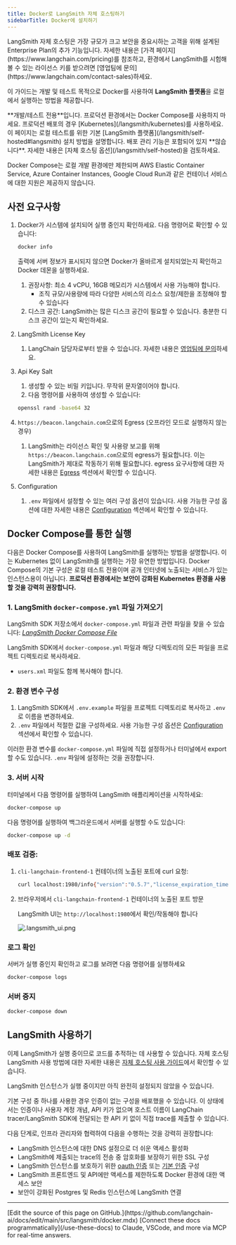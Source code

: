 ```yaml
---
title: Docker로 LangSmith 자체 호스팅하기
sidebarTitle: Docker에 설치하기
---
```


<Info>
LangSmith 자체 호스팅은 가장 규모가 크고 보안을 중요시하는 고객을 위해 설계된 Enterprise Plan의 추가 기능입니다. 자세한 내용은 [가격 페이지](https://www.langchain.com/pricing)를 참조하고, 환경에서 LangSmith를 시험해볼 수 있는 라이선스 키를 받으려면 [영업팀에 문의](https://www.langchain.com/contact-sales)하세요.
</Info>

이 가이드는 개발 및 테스트 목적으로 Docker를 사용하여 **LangSmith 플랫폼**을 로컬에서 실행하는 방법을 제공합니다.

<Warning>
**개발/테스트 전용**입니다. 프로덕션 환경에서는 Docker Compose를 사용하지 마세요. 프로덕션 배포의 경우 [Kubernetes](/langsmith/kubernetes)를 사용하세요.
</Warning>

<Note>
이 페이지는 로컬 테스트를 위한 기본 [LangSmith 플랫폼](/langsmith/self-hosted#langsmith) 설치 방법을 설명합니다. 배포 관리 기능은 포함되어 있지 **않습니다**. 자세한 내용은 [자체 호스팅 옵션](/langsmith/self-hosted)을 검토하세요.
</Note>

Docker Compose는 로컬 개발 환경에만 제한되며 AWS Elastic Container Service, Azure Container Instances, Google Cloud Run과 같은 컨테이너 서비스에 대한 지원은 제공하지 않습니다.

## 사전 요구사항

1. Docker가 시스템에 설치되어 실행 중인지 확인하세요. 다음 명령어로 확인할 수 있습니다:

   ```bash
   docker info
   ```

   출력에 서버 정보가 표시되지 않으면 Docker가 올바르게 설치되었는지 확인하고 Docker 데몬을 실행하세요.

   1. 권장사항: 최소 4 vCPU, 16GB 메모리가 시스템에서 사용 가능해야 합니다.
      * 조직 규모/사용량에 따라 다양한 서비스의 리소스 요청/제한을 조정해야 할 수 있습니다
   2. 디스크 공간: LangSmith는 많은 디스크 공간이 필요할 수 있습니다. 충분한 디스크 공간이 있는지 확인하세요.

2. LangSmith License Key
   1. LangChain 담당자로부터 받을 수 있습니다. 자세한 내용은 [영업팀에 문의](https://www.langchain.com/contact-sales)하세요.

3. Api Key Salt

   1. 생성할 수 있는 비밀 키입니다. 무작위 문자열이어야 합니다.
   2. 다음 명령어를 사용하여 생성할 수 있습니다:

   ```bash
   openssl rand -base64 32
   ```

4. `https://beacon.langchain.com`으로의 Egress (오프라인 모드로 실행하지 않는 경우)
   1. LangSmith는 라이선스 확인 및 사용량 보고를 위해 `https://beacon.langchain.com`으로의 egress가 필요합니다. 이는 LangSmith가 제대로 작동하기 위해 필요합니다. egress 요구사항에 대한 자세한 내용은 [Egress](/langsmith/self-host-egress) 섹션에서 확인할 수 있습니다.

5. Configuration
   1. `.env` 파일에서 설정할 수 있는 여러 구성 옵션이 있습니다. 사용 가능한 구성 옵션에 대한 자세한 내용은 [Configuration](/langsmith/self-host-scale) 섹션에서 확인할 수 있습니다.

## Docker Compose를 통한 실행

다음은 Docker Compose를 사용하여 LangSmith를 실행하는 방법을 설명합니다. 이는 Kubernetes 없이 LangSmith를 실행하는 가장 유연한 방법입니다. Docker Compose의 기본 구성은 로컬 테스트 전용이며 공개 인터넷에 노출되는 서비스가 있는 인스턴스용이 아닙니다. **프로덕션 환경에서는 보안이 강화된 Kubernetes 환경을 사용할 것을 강력히 권장합니다.**

### 1. LangSmith `docker-compose.yml` 파일 가져오기

LangSmith SDK 저장소에서 `docker-compose.yml` 파일과 관련 파일을 찾을 수 있습니다: [*LangSmith Docker Compose File*](https://github.com/langchain-ai/helm/blob/main/charts/langsmith/docker-compose/docker-compose.yaml)

LangSmith SDK에서 `docker-compose.yml` 파일과 해당 디렉토리의 모든 파일을 프로젝트 디렉토리로 복사하세요.

* `users.xml` 파일도 함께 복사해야 합니다.

### 2. 환경 변수 구성

1. LangSmith SDK에서 `.env.example` 파일을 프로젝트 디렉토리로 복사하고 `.env`로 이름을 변경하세요.
2. `.env` 파일에서 적절한 값을 구성하세요. 사용 가능한 구성 옵션은 [Configuration](/langsmith/self-hosted) 섹션에서 확인할 수 있습니다.

이러한 환경 변수를 `docker-compose.yml` 파일에 직접 설정하거나 터미널에서 export할 수도 있습니다. `.env` 파일에 설정하는 것을 권장합니다.

### 3. 서버 시작

터미널에서 다음 명령어를 실행하여 LangSmith 애플리케이션을 시작하세요:

```bash
docker-compose up
```

다음 명령어를 실행하여 백그라운드에서 서버를 실행할 수도 있습니다:

```bash
docker-compose up -d
```

### 배포 검증:

1. `cli-langchain-frontend-1` 컨테이너의 노출된 포트에 curl 요청:

   ```bash
   curl localhost:1980/info{"version":"0.5.7","license_expiration_time":"2033-05-20T20:08:06","batch_ingest_config":{"scale_up_qsize_trigger":1000,"scale_up_nthreads_limit":16,"scale_down_nempty_trigger":4,"size_limit":100,"size_limit_bytes":20971520}}
   ```

2. 브라우저에서 `cli-langchain-frontend-1` 컨테이너의 노출된 포트 방문

   LangSmith UI는 `http://localhost:1980`에서 확인/작동해야 합니다

   ![.langsmith\_ui.png](/langsmith/images/langsmith-ui.png)

### 로그 확인

서버가 실행 중인지 확인하고 로그를 보려면 다음 명령어를 실행하세요

```bash
docker-compose logs
```

### 서버 중지

```bash
docker-compose down
```

## LangSmith 사용하기

이제 LangSmith가 실행 중이므로 코드를 추적하는 데 사용할 수 있습니다. 자체 호스팅 LangSmith 사용 방법에 대한 자세한 내용은 [자체 호스팅 사용 가이드](/langsmith/self-hosted)에서 확인할 수 있습니다.

LangSmith 인스턴스가 실행 중이지만 아직 완전히 설정되지 않았을 수 있습니다.

기본 구성 중 하나를 사용한 경우 인증이 없는 구성을 배포했을 수 있습니다. 이 상태에서는 인증이나 사용자 계정 개념, API 키가 없으며 호스트 이름이 LangChain tracer/LangSmith SDK에 전달되는 한 API 키 없이 직접 trace를 제출할 수 있습니다.

다음 단계로, 인프라 관리자와 협력하여 다음을 수행하는 것을 강력히 권장합니다:

* LangSmith 인스턴스에 대한 DNS 설정으로 더 쉬운 액세스 활성화
* LangSmith에 제출되는 trace의 전송 중 암호화를 보장하기 위한 SSL 구성
* LangSmith 인스턴스를 보호하기 위한 [oauth 인증](/langsmith/self-host-sso) 또는 [기본 인증](/langsmith/self-host-basic-auth) 구성
* LangSmith 프론트엔드 및 API에만 액세스를 제한하도록 Docker 환경에 대한 액세스 보안
* 보안이 강화된 Postgres 및 Redis 인스턴스에 LangSmith 연결

---

<Callout icon="pen-to-square" iconType="regular">
    [Edit the source of this page on GitHub.](https://github.com/langchain-ai/docs/edit/main/src/langsmith/docker.mdx)
</Callout>
<Tip icon="terminal" iconType="regular">
    [Connect these docs programmatically](/use-these-docs) to Claude, VSCode, and more via MCP for    real-time answers.
</Tip>
